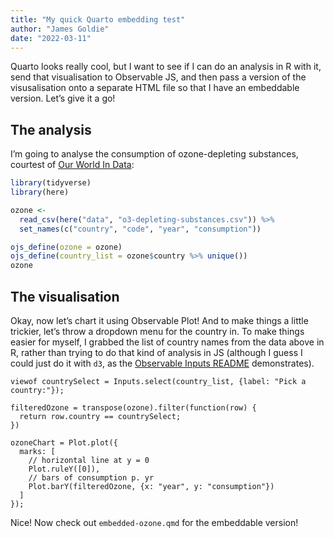```yaml
---
title: "My quick Quarto embedding test"
author: "James Goldie"
date: "2022-03-11"
---
```


Quarto looks really cool, but I want to see if I can do an analysis in R with it, send that visualisation to Observable JS, and then pass a version of the visusalisation onto a separate HTML file so that I have an embeddable version. Let's give it a go!

## The analysis

I'm going to analyse the consumption of ozone-depleting substances, courtest of [Our World In Data](https://ourworldindata.org/ozone-layer):

```r
library(tidyverse)
library(here)

ozone <-
  read_csv(here("data", "o3-depleting-substances.csv")) %>%
  set_names(c("country", "code", "year", "consumption"))

ojs_define(ozone = ozone)
ojs_define(country_list = ozone$country %>% unique())
ozone
```

## The visualisation

Okay, now let's chart it using Observable Plot! And to make things a little trickier, let's throw a dropdown menu for the country in. To make things easier for myself, I grabbed the list of country names from the data above in R, rather than trying to do that kind of analysis in JS (although I guess I could just do it with `d3`, as the [Observable Inputs README](https://github.com/observablehq/inputs#Select) demonstrates).

```ojs
viewof countrySelect = Inputs.select(country_list, {label: "Pick a country:"});

filteredOzone = transpose(ozone).filter(function(row) {
  return row.country == countrySelect;
})

ozoneChart = Plot.plot({
  marks: [
    // horizontal line at y = 0
    Plot.ruleY([0]),
    // bars of consumption p. yr
    Plot.barY(filteredOzone, {x: "year", y: "consumption"})
  ]
});
```

Nice! Now check out `embedded-ozone.qmd` for the embeddable version!